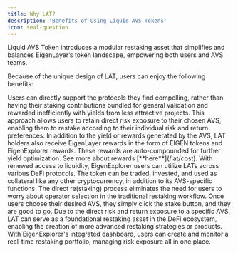 ```yaml
---
title: Why LAT?
description: 'Benefits of Using Liquid AVS Tokens'
icon: seal-question
---
```


Liquid AVS Token introduces a modular restaking asset that simplifies and balances EigenLayer’s token landscape, empowering both users and AVS teams.

Because of the unique design of LAT, users can enjoy the following benefits:

<Card title='Direct AVS Support' icon='down-to-bracket'>
    Users can directly support the protocols they find compelling, rather than
    having their staking contributions bundled for general validation and
    rewarded inefficiently with yields from less attractive projects. This
    approach allows users to retain direct risk exposure to their chosen AVS,
    enabling them to restake according to their individual risk and return
    preferences.
</Card>

<Card title='Improved Yield' icon='rocket-launch'>
    In addition to the yield or rewards generated by the AVS, LAT holders also
    receive EigenLayer rewards in the form of EIGEN tokens and EigenExplorer
    rewards. These rewards are auto-compounded for further yield optimization.
    See more about rewards [**here**](/lat/cost).
</Card>

<Card title='Improved Capital Efficiency' icon='gauge-max'>
    With renewed access to liquidity, EigenExplorer users can utilize LATs
    across various DeFi protocols. The token can be traded, invested, and used
    as collateral like any other cryptocurrency, in addition to its AVS-specific
    functions.
</Card>

<Card title='Streamlined User Experience' icon='bars-staggered'>
    The direct re(staking) process eliminates the need for users to worry about
    operator selection in the traditional restaking workflow. Once users choose
    their desired AVS, they simply click the stake button, and they are good to
    go.
</Card>

<Card title='Composable Assets' icon='grid-round-5'>
    Due to the direct risk and return exposure to a specific AVS, LAT can serve
    as a foundational restaking asset in the DeFi ecosystem, enabling the
    creation of more advanced restaking strategies or products. With
    EigenExplorer's integrated dashboard, users can create and monitor a
    real-time restaking portfolio, managing risk exposure all in one place.
</Card>

